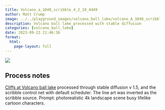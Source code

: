 ```yaml
---
title: Volcano_a_1048_scribble_4_2_10_4449
author: Matt Crump
image: ../../playground_images/volcano_ball_lake/volcano_A_1048_scribble_4_2_10_4449.jpeg
description: Volcano ball lake processed with stable diffusion
categories: [volcano_ball_lake]
date: 2023-09-23 21:46:36
format:
  html:
    page-layout: full
---
```


![](../../playground_images/volcano_ball_lake/volcano_A_1048_scribble_4_2_10_4449.jpeg)

## Process notes

[Cliffs at Volcano ball lake](https://www.crumplab.com/things/things/commissions/The_Cliffs_Of_Volcano_Ball_Lake.html) processed through stable diffusion v 1.5, and the scribble control net with default scheduler. The line art was inverted as the scribble source. Prompt: photorealistic 4k landscape scene busy lifelike cartoon characters.

